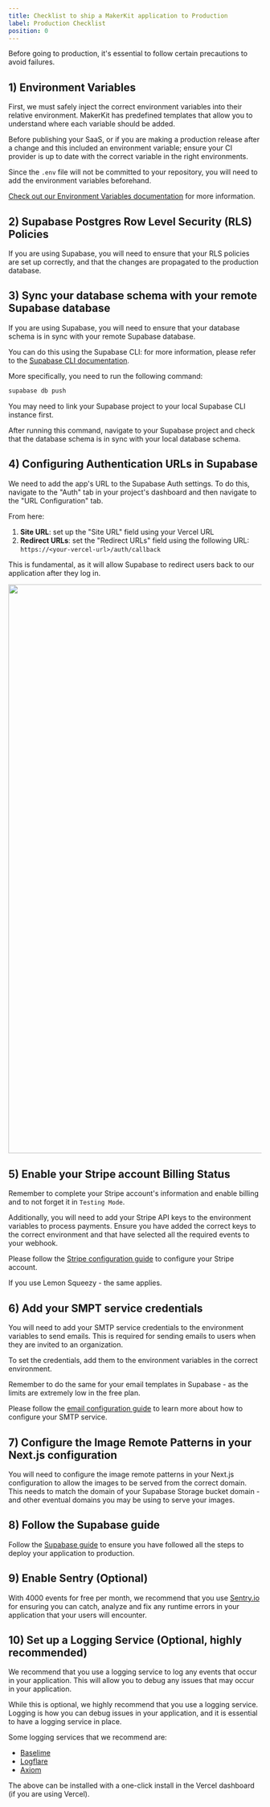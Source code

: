 ```yaml
---
title: Checklist to ship a MakerKit application to Production
label: Production Checklist
position: 0
---
```


Before going to production, it's essential to follow certain precautions to avoid failures.

## 1) Environment Variables

First, we must safely inject the correct environment variables into their
relative environment. MakerKit has predefined templates that allow you to understand where each variable should be added.

Before publishing your SaaS, or if you are making a production release after
a change and this included an environment variable; ensure your CI provider is
up to date with the correct variable in the right environments.

Since the `.env` file will not be committed to your repository, you will
need to add the environment variables beforehand.

[Check out our Environment Variables documentation](environment-variables) for more information.

## 2) Supabase Postgres Row Level Security (RLS) Policies

If you are using Supabase, you will need to ensure that your RLS policies
are set up correctly, and that the changes are propagated to the production
database.

## 3) Sync your database schema with your remote Supabase database

If you are using Supabase, you will need to ensure that your database schema is in sync with your remote Supabase database. 

You can do this using the Supabase CLI: for more information, please refer to the [Supabase CLI documentation](https://supabase.com/docs/reference/cli/supabase-db-push).

More specifically, you need to run the following command:

```bash
supabase db push
```

You may need to link your Supabase project to your local Supabase CLI instance first.

After running this command, navigate to your Supabase project and check that the database schema is in sync with your local database schema.

## 4) Configuring Authentication URLs in Supabase

We need to add the app's URL to the Supabase Auth settings. To do this, navigate to the "Auth" tab in your project's dashboard and then navigate to the "URL Configuration" tab.

From here:
1. **Site URL**: set up the "Site URL" field using your Vercel URL
2. **Redirect URLs**: set the "Redirect URLs" field using the following URL: `https://<your-vercel-url>/auth/callback`

This is fundamental, as it will allow Supabase to redirect users back to our application after they log in.

<Image src='/assets/courses/supabse-auth-settings.webp' width="1688" height="1132" />

## 5) Enable your Stripe account Billing Status

Remember to complete your Stripe account's information and enable billing and to not forget it in `Testing Mode`.

Additionally, you will need to add your Stripe API keys to the environment variables to process payments. Ensure you have added the correct keys to the correct environment and that have selected all the required events to your webhook.

Please follow the [Stripe configuration guide](/docs/next-supabase-lite/stripe-configuration) to configure your Stripe account.

If you use Lemon Squeezy - the same applies.

## 6) Add your SMPT service credentials

You will need to add your SMTP service credentials to the environment variables to send emails. This is required for sending emails to users when they are invited to an organization.

To set the credentials, add them to the environment variables in the correct environment.

Remember to do the same for your email templates in Supabase - as the limits are extremely low in the free plan.

Please follow the [email configuration guide](/docs/next-supabase-lite/emails) to learn more about how to configure your SMTP service.

## 7) Configure the Image Remote Patterns in your Next.js configuration

You will need to configure the image remote patterns in your Next.js configuration to allow the images to be served from the correct domain. This needs to match the domain of your Supabase Storage bucket domain - and other eventual domains you may be using to serve your images.

## 8) Follow the Supabase guide

Follow the [Supabase guide](https://supabase.com/docs/guides/platform/going-into-prod) to ensure you have followed all the steps to deploy your application to production.

## 9) Enable Sentry (Optional)

With 4000 events for free per month, we recommend that you use [Sentry.io](https://sentry.io) for
ensuring you can catch, analyze and fix any runtime errors in your application that your users will encounter.

## 10) Set up a Logging Service (Optional, highly recommended)

We recommend that you use a logging service to log any events that occur in your application. This will allow you to debug any issues that may occur in your application.

While this is optional, we highly recommend that you use a logging service. Logging is how you can debug issues in your application, and it is essential to have a logging service in place.

Some logging services that we recommend are:

- [Baselime](https://baselime.io)
- [Logflare](https://logflare.app)
- [Axiom](https://axiom.co)

The above can be installed with a one-click install in the Vercel dashboard (if you are using Vercel).